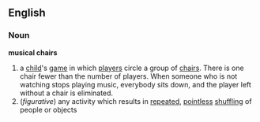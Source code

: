 ==English==

===Noun===
'''musical chairs'''
{{wikipedia}}
# a [[child]]'s [[game]] in which [[player]]s circle a group of [[chairs]].  There is one chair fewer than the number of players.  When someone who is not watching stops playing music, everybody sits down, and the player left without a chair is eliminated.
#(''figurative'') any activity which results in [[repeated]], [[pointless]] [[shuffling]] of people or objects
